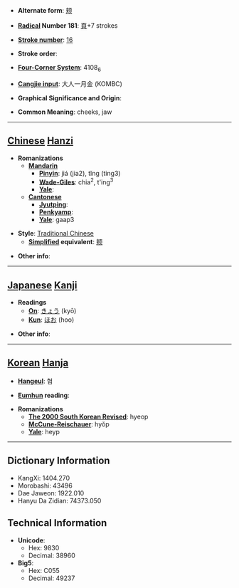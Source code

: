 * '''Alternate form''': [[颊]]

* '''[[Wiktionary:Chinese radical index| Radical]] Number 181''': [[Wiktionary:Chinese radical index 頁|頁]]+7 strokes

* '''[[Wiktionary:Chinese total strokes index|Stroke number]]''': [[Wiktionary:Chinese total strokes index 16|16]]

* '''Stroke order''': 

* '''[[Wiktionary:Chinese four corner index|Four-Corner System]]''': 4108<sub>6</sub>

* '''[[Wiktionary:Chinese Cangjie index|Cangjie input]]''': 大人一月金 (KOMBC)

* '''Graphical Significance and Origin''': 

* '''Common Meaning''': cheeks, jaw

----

== [[Chinese]] [[Hanzi]] ==

* '''Romanizations'''
** '''[[Mandarin]]'''
*** '''[[Pinyin]]''': jiá (jia2), tǐng (ting3)
*** '''[[Wade-Giles]]''': chia<sup>2</sup>, t'ing<sup>3</sup>
*** '''[[Yale]]''': 
** '''[[Cantonese]]'''
*** '''[[Jyutping]]''':
*** '''[[Penkyamp]]''': 
*** '''[[Yale]]''': gaap3

* '''Style''': [[Traditional Chinese]] 
** '''[[Simplified Chinese|Simplified]] equivalent''': [[颊]]

* '''Other info''': 

----

== [[Japanese]] [[Kanji]] ==

* '''Readings'''
** '''[[On]]''': [[きょう]] (kyō)
** '''[[Kun]]''': [[ほお]] (hoo)

* '''Other info''':  

----

== [[Korean]] [[Hanja]] ==

* '''[[Hangeul]]''': 협

* '''[[Eumhun]] reading''': 

* '''Romanizations'''
** '''[[The 2000 South Korean Revised Romanization|The 2000 South Korean Revised]]''': hyeop
** '''[[McCune-Reischauer]]''': hyŏp
** '''[[Yale]]''': heyp

----

== Dictionary Information ==

* KangXi: 1404.270
* Morobashi: 43496
* Dae Jaweon: 1922.010
* Hanyu Da Zidian: 74373.050

== Technical Information ==

* '''Unicode''':
** Hex: 9830
** Decimal: 38960
* '''Big5''':
** Hex: C055
** Decimal: 49237